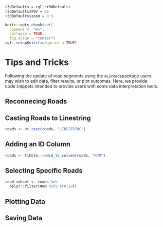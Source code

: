 ```r
r3dDefaults = rgl::r3dDefaults
r3dDefaults$FOV = 50
r3dDefaults$zoom = 0.5

knitr::opts_chunk$set(
  comment =  "#>", 
  collapse = TRUE,
  fig.align = "center")
rgl::setupKnitr(autoprint = TRUE)
```

# Tips and Tricks {#sec-tips-and-tricks}

Following the update of road segments using the `ALSroads`package users may wish to edit data, filter results, or plot outcomes. Here, we provide code snippets intended to provide users with some data interpretation tools. 

## Reconnecing Roads

## Casting Roads to Linestring 

```r
roads <- st_cast(roads, "LINESTRING")
```

## Adding an ID Column

```r
roads <- tibble::rowid_to_column(roads, "NUM")
```

## Selecting Specific Roads

```r
road_subset <- roads %>%
  dplyr::filter(NUM %in% c(0:10))
```

## Plotting Data 

## Saving Data

